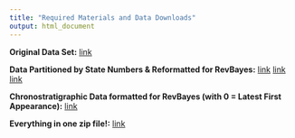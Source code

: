 ```yaml
---
title: "Required Materials and Data Downloads"
output: html_document
---
```


**Original Data Set:**
[link](https://github.com/dwbapst/PaleoSoc_phylo_short_course_2019/blob/master/data/Cincta_Smith_&_Zamora_2009.nex)

**Data Partitioned by State Numbers & Reformatted for RevBayes:**
[link](https://github.com/dwbapst/PaleoSoc_phylo_short_course_2019/blob/master/data/Cincta_Matrix_2_States.nex)
[link](https://github.com/dwbapst/PaleoSoc_phylo_short_course_2019/blob/master/data/Cincta_Matrix_3_States.nex)
[link](https://github.com/dwbapst/PaleoSoc_phylo_short_course_2019/blob/master/data/Cincta_Matrix_4_States.nex)

**Chronostratigraphic Data formatted for RevBayes (with 0 = Latest First Appearance):**
[link](https://github.com/dwbapst/PaleoSoc_phylo_short_course_2019/blob/master/data/cincta_fossil_intervals_FA.tsv)

**Everything in one zip file!:**
[link](https://github.com/dwbapst/PaleoSoc_phylo_short_course_2019/blob/master/data.zip)
